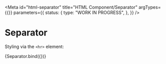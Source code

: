<!-- @license CC0-1.0 -->


<Meta
  id="html-separator"
  title="HTML Component/Separator"
  argTypes={{}}
  parameters={{
    status: {
      type: "WORK IN PROGRESS",
    },
  }}
/>

# Separator

Styling via the `<hr>` element:

<Canvas>
  <Story name="Default">{Separator.bind({})}</Story>
</Canvas>
